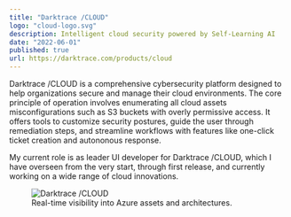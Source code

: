 ```yaml
---
title: "Darktrace /CLOUD"
logo: "cloud-logo.svg"
description: Intelligent cloud security powered by Self-Learning AI
date: "2022-06-01"
published: true
url: https://darktrace.com/products/cloud
---
```


Darktrace /CLOUD is a comprehensive cybersecurity platform designed to help organizations secure and manage their cloud environments. The core principle of operation involves enumerating all cloud assets misconfigurations such as S3 buckets with overly permissive access. It offers tools to customize security postures, guide the user through remediation steps, and streamline workflows with features like one-click ticket creation and autononous response.

My current role is as leader UI developer for Darktrace /CLOUD, which I have overseen from the very start, through first release, and currently working on a wide range of cloud innovations.

<figure>
    <img src="/images/cloud2.png" alt="Darktrace /CLOUD" />
    <figcaption>Real-time visibility into Azure assets and architectures.</figcaption>
</figure>
